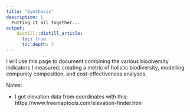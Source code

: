 ```yaml
---
title: "Synthesis"
description: |
  Putting it all together...
output:
    distill::distill_article:
      toc: true
      toc_depth: 3
---
```


I will use this page to document combining the various biodiversity indicators I measured; creating a metric of holistic biodiversity, modelling compunity composition, and cost-effectiveness analyses.

Notes:

- I got elevation data from coordinates with this: https://www.freemaptools.com/elevation-finder.htm